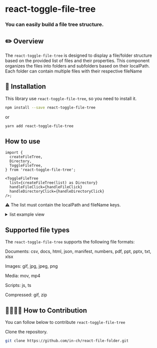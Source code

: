 
<Meta title="ReactToggleFileTree" />

<style>
  {`
    .subheading {
      --mediumdark: '#999999';
      font-weight: 900;
      font-size: 13px;
      color: #999;
      letter-spacing: 6px;
      line-height: 24px;
      text-transform: uppercase;
      margin-bottom: 12px;
      margin-top: 40px;
    }

    .link-list {
      display: grid;
      grid-template-columns: 1fr;
      grid-template-rows: 1fr 1fr;
      row-gap: 10px;
    }

    @media (min-width: 620px) {
      .link-list {
        row-gap: 20px;
        column-gap: 20px;
        grid-template-columns: 1fr 1fr;
      }
    }

    @media all and (-ms-high-contrast:none) {
    .link-list {
        display: -ms-grid;
        -ms-grid-columns: 1fr 1fr;
        -ms-grid-rows: 1fr 1fr;
      }
    }

    .link-item {
      display: block;
      padding: 20px 30px 20px 15px;
      border: 1px solid #00000010;
      border-radius: 5px;
      transition: background 150ms ease-out, border 150ms ease-out, transform 150ms ease-out;
      color: #333333;
      display: flex;
      align-items: flex-start;
    }

    .link-item:hover {
      border-color: #1EA7FD50;
      transform: translate3d(0, -3px, 0);
      box-shadow: rgba(0, 0, 0, 0.08) 0 3px 10px 0;
    }

    .link-item:active {
      border-color: #1EA7FD;
      transform: translate3d(0, 0, 0);
    }

    .link-item strong {
      font-weight: 700;
      display: block;
      margin-bottom: 2px;
    }

    .link-item img {
      height: 40px;
      width: 40px;
      margin-right: 15px;
      flex: none;
    }

    .link-item span {
      font-size: 14px;
      line-height: 20px;
    }

    .tip {
      display: inline-block;
      border-radius: 1em;
      font-size: 11px;
      line-height: 12px;
      font-weight: 700;
      background: #E7FDD8;
      color: #66BF3C;
      padding: 4px 12px;
      margin-right: 10px;
      vertical-align: top;
    }

    .tip2 {
      display: inline-block;
      border-radius: 1em;
      font-size: 11px;
      line-height: 12px;
      font-weight: 700;
      background: #85eaf2;
      color: #17b0bd;
      padding: 4px 12px;
      margin-right: 10px;
      vertical-align: top;
    }

    .tip-wrapper {
      font-size: 13px;
      line-height: 20px;
      margin-top: 40px;
      margin-bottom: 40px;
    }

    .tip-wrapper code {
      font-size: 12px;
      display: inline-block;
    }
    .tip-wrapper a{
      margin-left:5px;
    }
    .br {
      width:10px;
      height:30px;
    }
  `}
</style>

# react-toggle-file-tree

### You can easily build a file tree structure.

## ✏️ Overview

The `react-toggle-file-tree` is designed to display a file/folder structure based on the provided list of files and their properties.
This component organizes the files into folders and subfolders based on their localPath. Each folder can contain multiple files with their respective fileName

<div className="tip-wrapper"></div>

## 🎨 Installation

This library use `react-toggle-file-tree`, so you need to install it.

```bash
npm install --save react-toggle-file-tree
```

or

```bash
yarn add react-toggle-file-tree
```

## How to use

```tsx
import {
  createFileTree,
  Directory,
  ToggleFileTree,
} from 'react-toggle-file-tree';

<ToggleFileTree
  list={createFileTree(list) as Directory}
  handleFileClick={handleFileClick}
  handleDirectoryClick={handleDirectoryClick}
/>;
```

⚠ The list must contain the localPath and fileName keys.

<details>
    <summary>list example view</summary>

```ts
const list = [
  {
    localPath: '/',
    fileName: 'inch.txt',
    properties: {
      size: '1 bit',
      anything: 'possible',
      a: 'b',
    },
  },
  {
    localPath: '/fruit',
    fileName: 'apple.docs',
    properties: {
      sizezz: '12mb',
      azvv: 'asdfasd',
    },
  },
  {
    localPath: '/fruit',
    fileName: 'banana.png',
    properties: {
      sizezz: '12mb',
      azvv: 'asdfasd',
    },
  },
  {
    localPath: '/vehicle/car',
    fileName: 'truck.pdf',
    properties: {
      sizezz: '12mb',
      azvv: 'asdfasd',
    },
  },
  {
    localPath: '/vehicle/car',
    fileName: 'taxi.ppt',
    properties: {
      sizezz: '12mb',
      azvv: 'asdfasd',
    },
  },
  {
    localPath: '/plant/tree',
    fileName: 'oak.json',
    properties: {
      sizezz: '10mb',
      azvv: 'asdfasd',
    },
  },
  {
    localPath: '/plant/tree',
    fileName: 'maple.zip',
    properties: {
      sizezz: '8mb',
      azvv: 'asdfasd',
    },
  },
  {
    localPath: '/plant/flower',
    fileName: 'cherry-blossom.numbers',
    properties: {
      sizezz: '5mb',
      azvv: 'asdfasd',
    },
  },
  {
    localPath: '/plant/fruit',
    fileName: 'apple-tree.csv',
    properties: {
      sizezz: '15mb',
      azvv: 'asdfasd',
    },
  },
];
```

</details>

## Supported file types

The `react-toggle-file-tree` supports the following file formats:

Documents: csv, docs, html, json, manifest, numbers, pdf, ppt, pptx, txt, xlsx

Images: gif, jpg, jpeg, png

Media: mov, mp4

Scripts: js, ts

Compressed: gif, zip

## 👨‍👩‍👧‍👦 How to Contribution

You can follow below to contribute `react-toggle-file-tree`

Clone the repository.

```bash
git clone https://github.com/in-ch/react-file-folder.git
```
